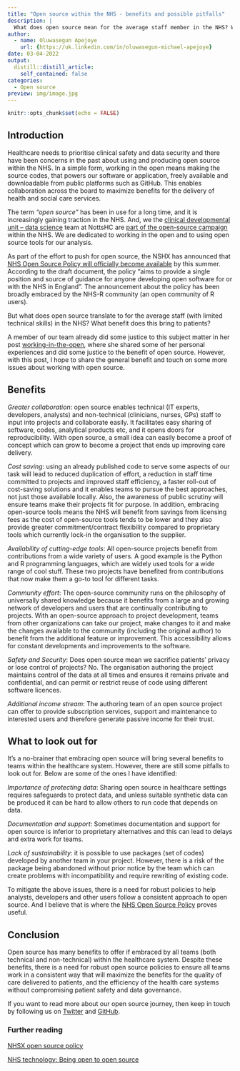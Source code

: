 ```yaml
---
title: "Open source within the NHS - benefits and possible pitfalls"
description: |
  What does open source mean for the average staff member in the NHS? What benefits does it bring to patients?
author:
  - name: Oluwasegun Apejoye
    url: {https://uk.linkedin.com/in/oluwasegun-michael-apejoye}
date: 03-04-2022
output:
  distill::distill_article:
    self_contained: false
categories:
  - Open source
preview: img/image.jpg  
---
```


```r
knitr::opts_chunk$set(echo = FALSE)
```

## Introduction  

Healthcare needs to prioritise clinical safety and data security and there have been concerns in the past about using and producing open source within the NHS. In a simple form, working in the open means making the source codes, that powers our software or application, freely available and downloadable from public platforms such as GitHub. This enables collaboration across the board to maximize benefits for the delivery of health and social care services.  

The term _"open source"_ has been in use for a long time, and it is increasingly gaining traction in the NHS. And, we the [clinical developmental unit – data science](https://github.com/CDU-data-science-team) team at NottsHC are [part of the open-source campaign](https://cdu-data-science-team.github.io/team-blog/posts/2021-02-27-working-in-the-open/) within the NHS. We are dedicated to working in the open and to using open source tools for our analysis.

As part of the effort to push for open source, the NSHX has announced that [NHS Open Source Policy will officially become available](https://github.com/nhsx/open-source-policy) by this summer. According to the draft document, the policy “aims to provide a single position and source of guidance for anyone developing open software for or with the NHS in England”. The announcement about the policy has been broadly embraced by the NHS-R community (an open community of R users). 

But what does open source translate to for the average staff (with limited technical skills) in the NHS? What benefit does this bring to patients?

A member of our team already did some justice to this subject matter in her post [working-in-the-open](https://cdu-data-science-team.github.io/team-blog/posts/2021-02-27-working-in-the-open/), where she shared some of her personal experiences and did some justice to the benefit of open source. However, with this post, I hope to share the general benefit and touch on some more issues about working with open source. 

## Benefits

_Greater collaboration_: open source enables technical (IT experts, developers, analysts) and non-technical (clinicians, nurses, GPs) staff to input into projects and collaborate easily. It facilitates easy sharing of software, codes, analytical products etc, and it opens doors for reproducibility. With open source, a small idea can easily become a proof of concept which can grow to become a project that ends up improving care delivery.

_Cost saving_: using an already published code to serve some aspects of our task will lead to reduced duplication of effort, a reduction in staff time committed to projects and improved staff efficiency, a faster roll-out of cost-saving solutions and it enables teams to pursue the best approaches, not just those available locally.  Also, the awareness of public scrutiny will ensure teams make their projects fit for purpose. In addition, embracing open-source tools means the NHS will benefit from savings from licensing fees as the cost of open-source tools tends to be lower and they also provide greater commitment/contract flexibility compared to proprietary tools which currently lock-in the organisation to the supplier. 

_Availability of cutting-edge tools_: All open-source projects benefit from contributions from a wide variety of users. A good example is the Python and R programming languages, which are widely used tools for a wide range of cool stuff. These two projects have benefited from contributions that now make them a go-to tool for different tasks. 

_Community effort_: The open-source community runs on the philosophy of universally shared knowledge because it benefits from a large and growing network of developers and users that are continually contributing to projects. With an open-source approach to project development, teams from other organizations can take our project, make changes to it and make the changes available to the community (including the original author) to benefit from the additional feature or improvement. This accessibility allows for constant developments and improvements to the software. 

_Safety and Security_: Does open source mean we sacrifice patients' privacy or lose control of projects? No. The organisation authoring the project maintains control of the data at all times and ensures it remains private and confidential, and can permit or restrict reuse of code using different software licences.

_Additional income stream_: The authoring team of an open source project can offer to provide subscription services, support and maintenance to interested users and therefore generate passive income for their trust. 
 
## What to look out for 

It's a no-brainer that embracing open source will bring several benefits to teams within the healthcare system. However, there are still some pitfalls to look out for. Below are some of the ones I have identified: 

_Importance of protecting data_: Sharing open source in healthcare settings requires safeguards to protect data, and unless suitable synthetic data can be produced it can be hard to allow others to run code that depends on data.

_Documentation and support_: Sometimes documentation and support for open source is inferior to proprietary alternatives and this can lead to delays and extra work for teams.

_Lack of sustainability_: it is possible to use packages (set of codes) developed by another team in your project. However, there is a risk of the package being abandoned without prior notice by the team which can create problems with incompatibility and require rewriting of existing code. 

To mitigate the above issues, there is a need for robust policies to help analysts, developers and other users follow a consistent approach to open source. And I believe that is where the [NHS Open Source Policy](https://github.com/nhsx/open-source-policy) proves useful. 

## Conclusion  

Open source has many benefits to offer if embraced by all teams (both technical and non-technical) within the healthcare system. Despite these benefits, there is a need for robust open source policies to ensure all teams work in a consistent way that will maximize the benefits for the quality of care delivered to patients, and the efficiency of the health care systems without compromising patient safety and data governance.

If you want to read more about our open source journey, then keep in touch by following us on [Twitter](https://twitter.com/DataScienceNott) and [GitHub](https://github.com/CDU-data-science-team).

### Further reading

[NHSX open source policy](https://github.com/nhsx/open-source-policy) 

[NHS technology: Being open to open source](https://healthcareglobal.com/technology-and-ai/nhs-technology-being-open-open-source)
